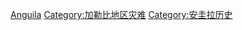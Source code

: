 [[Category:北美洲各国灾难|Anguila]]
[[Category:加勒比地区灾难|Category:加勒比地区灾难]]
[[Category:安圭拉历史|Category:安圭拉历史]]